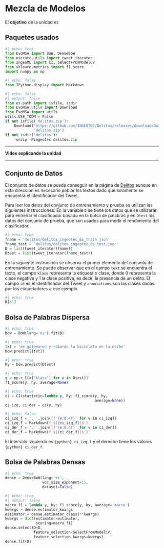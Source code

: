 # Mezcla de Modelos

El **objetivo** de la unidad es 

## Paquetes usados {.unnumbered}

```python
#| echo: true
from EvoMSA import BoW, DenseBoW
from microtc.utils import tweet_iterator
from IngeoML import CI, SelectFromModelCV
from sklearn.metrics import f1_score
import numpy as np
```

```python
#| echo: false
from IPython.display import Markdown
```

```python
#| echo: false
#| output: false
from os.path import isfile, isdir
from EvoMSA.utils import Download
from EvoMSA import utils
utils.USE_TQDM = False
if not isfile('delitos.zip'):
    Download('https://github.com/INGEOTEC/Delitos/releases/download/Datos/delitos.zip',
             'delitos.zip')
if not isdir('delitos'):
    !unzip -Pingeotec delitos.zip
```

::: {.content-visible when-format="html"}
---

**Video explicando la unidad**

---
:::

## Conjunto de Datos 

El conjunto de datos se puede conseguir en la página de [Delitos](https://ingeotec.github.io/Delitos) aunque en esta dirección es necesario poblar los textos dado que solamente se encuentra el identificador del Tweet.

Para leer los datos del conjunto de entrenamiento y prueba se utilizan las siguientes instrucciones. En la variable `D` se tiene los datos que se utilizarán para entrenar el clasificador basado en la bolsa de palabras y en `Dtest` los datos del conjunto de prueba, que son usados para medir el rendimiento del clasificador.

```python
#| echo: true
fname = 'delitos/delitos_ingeotec_Es_train.json'
fname_test = 'delitos/delitos_ingeotec_Es_test.json'
D = list(tweet_iterator(fname))
Dtest = list(tweet_iterator(fname_test))
```

En la siguiente instrucción se observa el primer elemento del conjunto de entrenamiento. Se puede observar que en el campo `text` se encuentra el texto, el campo `klass` representa la etiqueta o clase, donde $0$ representa la clase negativa y $1$ la clase positiva, es decir, la presencia de un delito. El campo `id` es el identificador del Tweet y `annotations` son las clases dadas por los etiquetadores a ese ejemplo.

```python
#| echo: true
D[81]
```

## Bolsa de Palabras Dispersa 

```python
#| echo: true
bow = BoW(lang='es').fit(D)
```

```python
#| echo: true
txt = 'me golpearon y robaron la bicicleta en la noche'
bow.predict([txt])
```

```python
#| echo: true
hy = bow.predict(Dtest)
```

```python
#| echo: true
y = np.r_[[x['klass'] for x in Dtest]]
f1_score(y, hy, average=None)
```

```python
#| echo: true
ci = CI(statistic=lambda y, hy: f1_score(y, hy, 
                                         average=None))
ci_izq, ci_der = ci(y, hy)
```

```python
#| echo: false
ci_izq_f = ', '.join([f'{v:0.4f}' for v in ci_izq])
ci_izq_f = Markdown(f'$[{ci_izq_f}]$')
ci_der_f = ', '.join([f'{v:0.4f}' for v in ci_der])
ci_der_f = Markdown(f'$[{ci_der_f}]$')
```

El intervalo izquierdo es `{python} ci_izq_f` y el derecho tiene los valores `{python} ci_der_f`.

## Bolsa de Palabras Densas 

```python
#| echo: true
dense = DenseBoW(lang='es', 
                 voc_size_exponent=15,
                 dataset=False)
```

```python
#| echo: true
#| output: false
macro_f1 = lambda y, hy: f1_score(y, hy, average='macro')
kwargs = dense.estimator_kwargs
estimator = dense.estimator_class(**kwargs)
kwargs = dict(estimator=estimator,
              scoring=macro_f1)
dense.select(D=D,
             feature_selection=SelectFromModelCV,
             feature_selection_kwargs=kwargs)
dense.fit(D)
```



